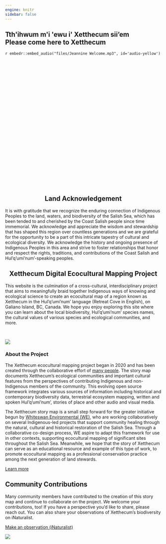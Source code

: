 ```yaml
---
engine: knitr
sidebar: false
---
```


::: {.column-screen}
::: {.hero-banner style="height: 500px !important; background-image: url('files/banner_landing_2_small.png');"}

::: {.hero-text}

# Tth\'ihwum m\'i \'ewu i\' Xetthecum sii'em </br> Please come here to Xetthecum
`r embedr::embed_audio("files/Jeannine Welcome.mp3", id='audio-yellow')`

:::
:::
:::


::: {.column-screen .brown-div}
::: {.column-body}

<center>
## Land Acknowledgement
</center>

It is with gratitude that we recognize the enduring connection of Indigenous Peoples to the land, waters, and biodiversity of the Salish Sea, which has been tended to and cherished by the Coast Salish people since time immemorial. We acknowledge and appreciate the wisdom and stewardship that has shaped this region over countless generations and we are grateful for the opportunity to be a part of this intricate tapestry of cultural and ecological diversity. We acknowledge the history and ongoing presence of Indigenous Peoples in this area and strive to foster relationships that honor and respect the rights, traditions, and contributions of the Coast Salish and Hul’q’umi’num’-speaking peoples.


:::
:::

<center>
## Xetthecum Digital Ecocultural Mapping Project
</center>

This website is the culmination of a cross-cultural, interdisciplinary project that aims to meaningfully braid together Indigenous ways of knowing and ecological science to create an ecocultural map of a region known as Xetthecum in the Hul’q’umi’num’ language (Retreat Cove in English), on Galiano Island, BC, Canada. We hope you enjoy exploring this site where you can learn about the local biodiversity, Hul’q’umi’num’ species names, the cultural values of various species and ecological communities, and more.

<br>


![](files/icon_array.png){.centered}

::: {.column-screen .background-image style="background-image: url('files/high-res-map-snapshot.png');"}
::: {.column-body}
::: {.floating-text}

### About the Project

The Xetthecum ecocultural mapping project began in 2020 and has been created through the collaborative effort of [many people](/team.html). The story map documents Xetthecum’s ecological communities and important cultural features from the perspectives of contributing Indigenous and non-Indigenous members of the community. This evolving open source framework integrates various sources of information including historical and contemporary biodiversity data, terrestrial ecosystem mapping, written and spoken Hul’q’umi’num’, stories of place and other audio and visual media.

The Xetthecum story map is a small step forward for the greater initiative begun by [Whiteswan Environmental (WE)](https://www.whiteswanenvironmental.org/digital-ecocultural-mapping.html), who are working collaboratively on several Indigenous-led projects that support community healing through the natural, cultural and historical restoration of the Salish Sea. Through a collaborative co-design process, WE aspire to adapt this framework for use in other contexts, supporting ecocultural mapping of significant sites throughout the Salish Sea. Meanwhile, we hope that the story of Xetthecum can serve as an educational resource and example of this type of work, to promote ecocultural mapping as a professional conservation practice among the next generation of land stewards.

<a href="/about.html" class="btn btn-primary btn-rounded " role="button">Learn more</a>

:::
:::
:::

:::{.column-body .blurb-container}

:::{.blurb-half-column}
## Community Contributions

Many community members have contributed to the creation of this story map and continue to collaborate on the project. We welcome your contributions, too! If you have a perspective you'd like to share, please reach out. You can also share your observations of Xetthecum's biodiversity on iNaturalist.

[Make an observation (iNaturalist) <i class="fa-solid fa-arrow-up-right-from-square"></i>](https://www.inaturalist.org/projects/xetthecum?tab=observations&subtab=map)

:::

:::{.blurb-half-column}

![](files/shells.png)
:::
:::



